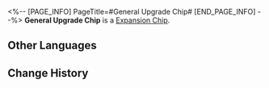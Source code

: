 <%-- [PAGE_INFO]
PageTitle=#General Upgrade Chip#
[END_PAGE_INFO] --%>
{{Item Infobox
|id          = 250233
|image       = Item General Upgrade Chip.png
|type        = Expansion Chip
|invCategory = 
|rarity      = 3
|effect      = Increases ATK and Max HP.
|description = A game item in Aetherium Wars. Aether Spirits will gain a special enhanced ability after equipping it.
}}
'''General Upgrade Chip''' is a [[Expansion Chip]].

==Other Languages==
{{Other Languages
|en   = General Upgrade Chip
|zhs  = 泛用升级芯片
|zht  = 泛用升級晶片
|ja   = チップ「汎用性向上」
|ko   = 범용 업그레이드 칩
|es   = Chip de mejora general
|fr   = Puce de mise à jour générale
|ru   = Чип общего обновления
|th   = ชิปอัปเกรดทั่วไป
|vi   = Chip Nâng Cấp Chung
|de   = Chip: Allgemeines Upgrade
|id   = General Upgrade Chip
|pt   = Chip de Melhoria Geral
}}

==Change History==
{{Change History|1.4}}